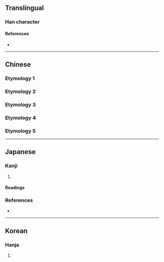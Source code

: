 {{also|㓙}}
{{character info/new}}
==Translingual==

===Han character===
{{Han char|rn=8|rad=亠|as=04|sn=6|four=00772|canj=YUK|ids=⿱亠凶}}

====References====
* {{Han ref|kx=0088.111|hdz=10283.020|uh=342B|ud=13355}}

----

==Chinese==
{{Han etym}}
===Etymology 1===
{{zh-see|凶|v}}
===Etymology 2===
{{zh-see|腦|ss}}
===Etymology 3===
{{zh-see|瑙|ss}}
===Etymology 4===
{{zh-see|碯|ss}}
===Etymology 5===
{{zh-see|堖|ss}}

----

==Japanese==

===Kanji===
{{ja-kanji|grade=|rs=亠04}}

# {{alternative form of|ja|凶}}

====Readings====
{{ja-readings
|on=[[きょう]] (kyō), [[く]] (ku)
|kun=[[わるい]] (warui)
}}

===References===
* {{R:Koseki Moji|021510}}

----

==Korean==

===Hanja===
{{ko-hanja|hangeul=흉|rv=hyung|mr=hyung|y=hyung|eumhun=흉하다|ehrv=hyunghada|ehmr=hyunghada|ehy=hyunghata}}

# {{alternative form of|ko|凶}}
